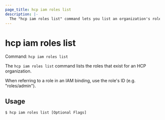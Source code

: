 ```yaml
---
page_title: hcp iam roles list
description: |-
  The "hcp iam roles list" command lets you list an organization's roles.
---
```


# hcp iam roles list

Command: `hcp iam roles list` 

The `hcp iam roles list` command lists the roles that exist for an HCP
organization.

When referring to a role in an IAM binding, use the role's ID (e.g.
"roles/admin").

## Usage

```shell-session
$ hcp iam roles list [Optional Flags]
```

